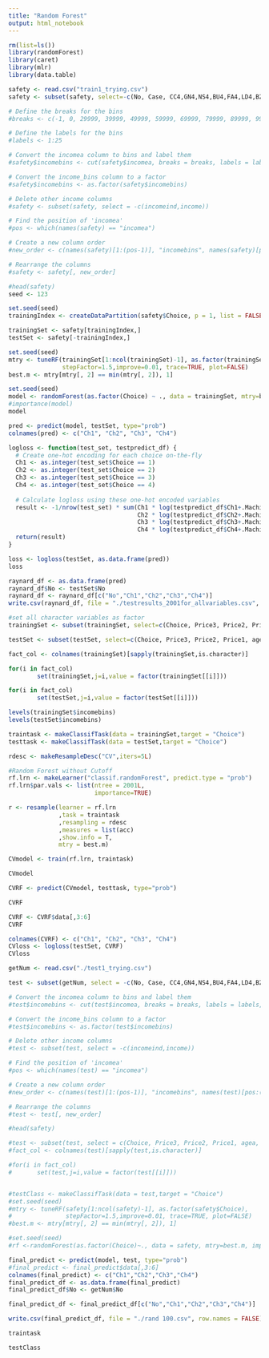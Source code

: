 ```yaml
---
title: "Random Forest"
output: html_notebook
---
```


```r
rm(list=ls())
library(randomForest)
library(caret)
library(mlr)
library(data.table)
```

```r
safety <- read.csv("train1_trying.csv")
safety <- subset(safety, select=-c(No, Case, CC4,GN4,NS4,BU4,FA4,LD4,BZ4,FC4,FP4,RP4,PP4,KA4,SC4,TS4,NV4,MA4,LB4,AF4,HU4,Price4))

# Define the breaks for the bins
#breaks <- c(-1, 0, 29999, 39999, 49999, 59999, 69999, 79999, 89999, 99999, 109999, 119999, 129999, 139999, 149999, 159999, 169999, 179999, 189999, 199999, 219999, 239999, 259999, 279999, 299999, Inf)

# Define the labels for the bins
#labels <- 1:25

# Convert the incomea column to bins and label them
#safety$incomebins <- cut(safety$incomea, breaks = breaks, labels = labels, include.lowest = TRUE)

# Convert the income_bins column to a factor
#safety$incomebins <- as.factor(safety$incomebins)

# Delete other income columns
#safety <- subset(safety, select = -c(incomeind,income))
```

```r
# Find the position of 'incomea'
#pos <- which(names(safety) == "incomea")

# Create a new column order
#new_order <- c(names(safety)[1:(pos-1)], "incomebins", names(safety)[pos:(length(safety)-1)])

# Rearrange the columns
#safety <- safety[, new_order]

#head(safety)
seed <- 123
```

```r
set.seed(seed)
trainingIndex <- createDataPartition(safety$Choice, p = 1, list = FALSE)

trainingSet <- safety[trainingIndex,]
testSet <- safety[-trainingIndex,]
```

```r
set.seed(seed)
mtry <- tuneRF(trainingSet[1:ncol(trainingSet)-1], as.factor(trainingSet$Choice),
               stepFactor=1.5,improve=0.01, trace=TRUE, plot=FALSE)
best.m <- mtry[mtry[, 2] == min(mtry[, 2]), 1]
```

```r
set.seed(seed)
model <- randomForest(as.factor(Choice) ~ ., data = trainingSet, mtry=best.m, importance=TRUE, ntree = 2001)
#importance(model)
model
```

```r
pred <- predict(model, testSet, type="prob")
colnames(pred) <- c("Ch1", "Ch2", "Ch3", "Ch4")
```

```r
logloss <- function(test_set, testpredict_df) {
  # Create one-hot encoding for each choice on-the-fly
  Ch1 <- as.integer(test_set$Choice == 1)
  Ch2 <- as.integer(test_set$Choice == 2)
  Ch3 <- as.integer(test_set$Choice == 3)
  Ch4 <- as.integer(test_set$Choice == 4)
  
  # Calculate logloss using these one-hot encoded variables
  result <- -1/nrow(test_set) * sum(Ch1 * log(testpredict_df$Ch1+.Machine$double.eps) +
                                    Ch2 * log(testpredict_df$Ch2+.Machine$double.eps) +
                                    Ch3 * log(testpredict_df$Ch3+.Machine$double.eps) +
                                    Ch4 * log(testpredict_df$Ch4+.Machine$double.eps))
  return(result)
}
```

```r
loss <- logloss(testSet, as.data.frame(pred))
loss
```
```r
raynard_df <- as.data.frame(pred)
raynard_df$No <- testSet$No
raynard_df <- raynard_df[c("No","Ch1","Ch2","Ch3","Ch4")]
write.csv(raynard_df, file = "./testresults_2001for_allvariables.csv", row.names = FALSE)
```


```r
#set all character variables as factor
trainingSet <- subset(trainingSet, select=c(Choice, Price3, Price2, Price1, agea, incomea, milesa, nighta, year, yearind, incomebins, miles, milesind ,nightind, night, pparkind, ppark, segment, segmentind, region, regionind, BU3))

testSet <- subset(testSet, select=c(Choice, Price3, Price2, Price1, agea, incomea, milesa, nighta, year, yearind, incomebins, miles, milesind ,nightind, night, pparkind, ppark, segment, segmentind, region, regionind, BU3))

fact_col <- colnames(trainingSet)[sapply(trainingSet,is.character)]

for(i in fact_col)
        set(trainingSet,j=i,value = factor(trainingSet[[i]]))

for(i in fact_col)
        set(testSet,j=i,value = factor(testSet[[i]]))
```

```r
levels(trainingSet$incomebins)
levels(testSet$incomebins)
```


```r
traintask <- makeClassifTask(data = trainingSet,target = "Choice")
testtask <- makeClassifTask(data = testSet,target = "Choice")
```

```r
rdesc <- makeResampleDesc("CV",iters=5L)
```

```r
#Random Forest without Cutoff
rf.lrn <- makeLearner("classif.randomForest", predict.type = "prob")
rf.lrn$par.vals <- list(ntree = 2001L,
                        importance=TRUE)

r <- resample(learner = rf.lrn
              ,task = traintask
              ,resampling = rdesc
              ,measures = list(acc)
              ,show.info = T,
              mtry = best.m)
```

```r
CVmodel <- train(rf.lrn, traintask)
```

```r
CVmodel
```

```r
CVRF <- predict(CVmodel, testtask, type="prob")
```

```r
CVRF
```

```r
CVRF <- CVRF$data[,3:6]
CVRF
```

```r
colnames(CVRF) <- c("Ch1", "Ch2", "Ch3", "Ch4")
CVloss <- logloss(testSet, CVRF)
CVloss
```

```r
getNum <- read.csv("./test1_trying.csv")

test <- subset(getNum, select = -c(No, Case, CC4,GN4,NS4,BU4,FA4,LD4,BZ4,FC4,FP4,RP4,PP4,KA4,SC4,TS4,NV4,MA4,LB4,AF4,HU4,Price4))

# Convert the incomea column to bins and label them
#test$incomebins <- cut(test$incomea, breaks = breaks, labels = labels, include.lowest = TRUE)

# Convert the income_bins column to a factor
#test$incomebins <- as.factor(test$incomebins)

# Delete other income columns
#test <- subset(test, select = -c(incomeind,income))

# Find the position of 'incomea'
#pos <- which(names(test) == "incomea")

# Create a new column order
#new_order <- c(names(test)[1:(pos-1)], "incomebins", names(test)[pos:(length(test)-1)])

# Rearrange the columns
#test <- test[, new_order]

#head(safety)

```

```r
#test <- subset(test, select = c(Choice, Price3, Price2, Price1, agea, incomea, milesa, nighta, year, yearind, income, incomeind, miles, milesind ,nightind, night, pparkind, ppark, segment, segmentind, region, regionind, BU3))
#fact_col <- colnames(test)[sapply(test,is.character)]

#for(i in fact_col)
#       set(test,j=i,value = factor(test[[i]]))


#testClass <- makeClassifTask(data = test,target = "Choice")
#set.seed(seed)
#mtry <- tuneRF(safety[1:ncol(safety)-1], as.factor(safety$Choice),
#               stepFactor=1.5,improve=0.01, trace=TRUE, plot=FALSE)
#best.m <- mtry[mtry[, 2] == min(mtry[, 2]), 1]

#set.seed(seed)
#rf <-randomForest(as.factor(Choice)~., data = safety, mtry=best.m, importance=TRUE)

final_predict <- predict(model, test, type="prob")
#final_predict <- final_predict$data[,3:6]
colnames(final_predict) <- c("Ch1","Ch2","Ch3","Ch4")
final_predict_df <- as.data.frame(final_predict)
final_predict_df$No <- getNum$No

final_predict_df <- final_predict_df[c("No","Ch1","Ch2","Ch3","Ch4")]
```

```r
write.csv(final_predict_df, file = "./rand 100.csv", row.names = FALSE)
```

```r
traintask
```
```r
testClass
```


